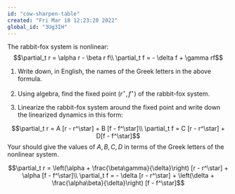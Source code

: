 ```yaml
---
id: "cow-sharpen-table"
created: "Fri Mar 18 12:23:20 2022"
global_id: "3Ug3IH"
---
```



The rabbit-fox system is nonlinear:
$$\partial_t r = \alpha r - \beta r f\\
\partial_t f = - \delta f + \gamma rf$$

1. Write down, in English, the names of the Greek letters in the above formula.

2. Using algebra, find the fixed point $(r^\star, f^\star)$ of the rabbit-fox system.

<!-- solution: $r^\star = \frac{\alpha}{\beta}$ and $f^\star = -\frac{\delta}{\gamma}$ -->

3. Linearize the rabbit-fox system around the fixed point and write down the linearized dynamics in this form:

$$\partial_t r = A [r - r^\star] + B [f - f^\star]\\
\partial_t f = C [r - r^\star] + D[f - f^\star]$$
Your should give the values of $A, B, C, D$ in terms of the Greek letters of the nonlinear system.


$$\partial_t r = 
\left(\alpha + \frac{\beta\gamma}{\delta}\right) [r - r^\star] + 
\alpha [f - f^\star]\\
\partial_t f = 
- \delta [r - r^\star] + 
\left(\delta + \frac{\alpha\beta}{\delta}\right) [f - f^\star]$$

